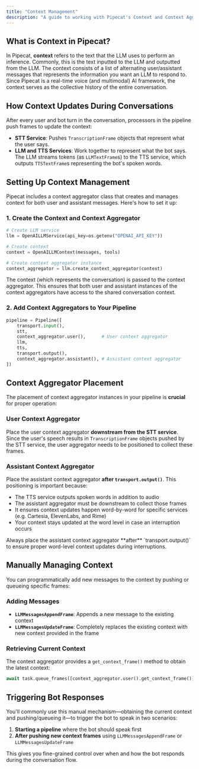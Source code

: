 ```yaml
---
title: "Context Management"
description: "A guide to working with Pipecat's Context and Context Aggregators"
---
```


## What is Context in Pipecat?

In Pipecat, **context** refers to the text that the LLM uses to perform an inference. Commonly, this is the text inputted to the LLM and outputted from the LLM. The context consists of a list of alternating user/assistant messages that represents the information you want an LLM to respond to. Since Pipecat is a real-time voice (and multimodal) AI framework, the context serves as the collective history of the entire conversation.

## How Context Updates During Conversations

After every user and bot turn in the conversation, processors in the pipeline push frames to update the context:

- **STT Service**: Pushes `TranscriptionFrame` objects that represent what the user says.
- **LLM and TTS Services**: Work together to represent what the bot says. The LLM streams tokens (as `LLMTextFrame`s) to the TTS service, which outputs `TTSTextFrame`s representing the bot's spoken words.

## Setting Up Context Management

Pipecat includes a context aggregator class that creates and manages context for both user and assistant messages. Here's how to set it up:

### 1. Create the Context and Context Aggregator

```python
# Create LLM service
llm = OpenAILLMService(api_key=os.getenv("OPENAI_API_KEY"))

# Create context
context = OpenAILLMContext(messages, tools)

# Create context aggregator instance
context_aggregator = llm.create_context_aggregator(context)
```

The context (which represents the conversation) is passed to the context aggregator. This ensures that both user and assistant instances of the context aggregators have access to the shared conversation context.

### 2. Add Context Aggregators to Your Pipeline

```python
pipeline = Pipeline([
    transport.input(),
    stt,
    context_aggregator.user(),      # User context aggregator
    llm,
    tts,
    transport.output(),
    context_aggregator.assistant(), # Assistant context aggregator
])
```

## Context Aggregator Placement

The placement of context aggregator instances in your pipeline is **crucial** for proper operation:

### User Context Aggregator

Place the user context aggregator **downstream from the STT service**. Since the user's speech results in `TranscriptionFrame` objects pushed by the STT service, the user aggregator needs to be positioned to collect these frames.

### Assistant Context Aggregator

Place the assistant context aggregator **after `transport.output()`**. This positioning is important because:

- The TTS service outputs spoken words in addition to audio
- The assistant aggregator must be downstream to collect those frames
- It ensures context updates happen word-by-word for specific services (e.g. Cartesia, ElevenLabs, and Rime)
- Your context stays updated at the word level in case an interruption occurs

<Tip>
  Always place the assistant context aggregator **after** `transport.output()`
  to ensure proper word-level context updates during interruptions.
</Tip>

## Manually Managing Context

You can programmatically add new messages to the context by pushing or queueing specific frames:

### Adding Messages

- **`LLMMessagesAppendFrame`**: Appends a new message to the existing context
- **`LLMMessagesUpdateFrame`**: Completely replaces the existing context with new context provided in the frame

### Retrieving Current Context

The context aggregator provides a `get_context_frame()` method to obtain the latest context:

```python
await task.queue_frames([context_aggregator.user().get_context_frame()])
```

## Triggering Bot Responses

You'll commonly use this manual mechanism—obtaining the current context and pushing/queueing it—to trigger the bot to speak in two scenarios:

1. **Starting a pipeline** where the bot should speak first
2. **After pushing new context frames** using `LLMMessagesAppendFrame` or `LLMMessagesUpdateFrame`

This gives you fine-grained control over when and how the bot responds during the conversation flow.

